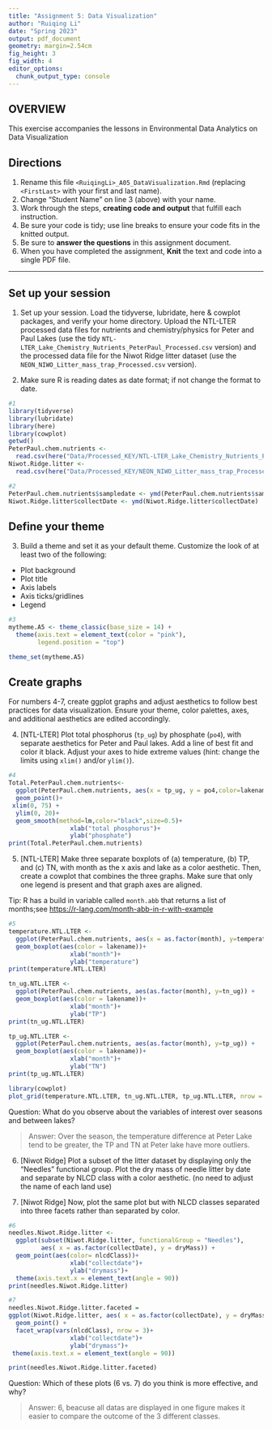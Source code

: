 ```yaml
---
title: "Assignment 5: Data Visualization"
author: "Ruiqing Li"
date: "Spring 2023"
output: pdf_document
geometry: margin=2.54cm
fig_height: 3
fig_width: 4
editor_options: 
  chunk_output_type: console
---
```


## OVERVIEW

This exercise accompanies the lessons in Environmental Data Analytics on Data Visualization 

## Directions
1.  Rename this file `<RuiqingLi>_A05_DataVisualization.Rmd` (replacing `<FirstLast>` with your first and last name).
2. Change "Student Name" on line 3 (above) with your name.
3. Work through the steps, **creating code and output** that fulfill each instruction.
4. Be sure your code is tidy; use line breaks to ensure your code fits in the knitted output.
5. Be sure to **answer the questions** in this assignment document.
6. When you have completed the assignment, **Knit** the text and code into a single PDF file.

---

## Set up your session 

1. Set up your session. Load the tidyverse, lubridate, here & cowplot packages, and verify your home directory. Upload the NTL-LTER processed data files for nutrients and chemistry/physics for Peter and Paul Lakes (use the tidy `NTL-LTER_Lake_Chemistry_Nutrients_PeterPaul_Processed.csv` version) and the processed data file for the Niwot Ridge litter dataset (use the `NEON_NIWO_Litter_mass_trap_Processed.csv` version). 

2. Make sure R is reading dates as date format; if not change the format to date.

```r
#1 
library(tidyverse)
library(lubridate)
library(here)
library(cowplot)
getwd()
PeterPaul.chem.nutrients <- 
  read.csv(here("Data/Processed_KEY/NTL-LTER_Lake_Chemistry_Nutrients_PeterPaul_Processed.csv"), stringsAsFactors = TRUE)
Niwot.Ridge.litter <-
  read.csv(here("Data/Processed_KEY/NEON_NIWO_Litter_mass_trap_Processed.csv"), stringsAsFactors = TRUE)

#2 
PeterPaul.chem.nutrients$sampledate <- ymd(PeterPaul.chem.nutrients$sampledate)
Niwot.Ridge.litter$collectDate <- ymd(Niwot.Ridge.litter$collectDate)
```
## Define your theme
3. Build a theme and set it as your default theme. Customize the look of at least two of the following: 
 * Plot background
 * Plot title
 * Axis labels
 * Axis ticks/gridlines
 * Legend

```r
#3
mytheme.A5 <- theme_classic(base_size = 14) +
  theme(axis.text = element_text(color = "pink"), 
        legend.position = "top")

theme_set(mytheme.A5)
```

## Create graphs
For numbers 4-7, create ggplot graphs and adjust aesthetics to follow best practices for data visualization. Ensure your theme, color palettes, axes, and additional aesthetics are edited accordingly.

4. [NTL-LTER] Plot total phosphorus (`tp_ug`) by phosphate (`po4`), with separate aesthetics for Peter and Paul lakes. Add a line of best fit and color it black. Adjust your axes to hide extreme values (hint: change the limits using `xlim()` and/or `ylim()`).

```r
#4 
Total.PeterPaul.chem.nutrients<- 
  ggplot(PeterPaul.chem.nutrients, aes(x = tp_ug, y = po4,color=lakename)) +
  geom_point()+
 xlim(0, 75) +
  ylim(0, 20)+
  geom_smooth(method=lm,color="black",size=0.5)+
                 xlab("total phosphorus")+
                 ylab("phosphate")
print(Total.PeterPaul.chem.nutrients)

```

5. [NTL-LTER] Make three separate boxplots of (a) temperature, (b) TP, and (c) TN, with month as the x axis and lake as a color aesthetic. Then, create a cowplot that combines the three graphs. Make sure that only one legend is present and that graph axes are aligned. 

Tip: R has a build in variable called `month.abb` that returns a list of months;see <https://r-lang.com/month-abb-in-r-with-example>

```r
#5 
temperature.NTL.LTER <-
  ggplot(PeterPaul.chem.nutrients, aes(x = as.factor(month), y=temperature_C)) +
  geom_boxplot(aes(color = lakename))+
                 xlab("month")+
                 ylab("temperature")
print(temperature.NTL.LTER)

tn_ug.NTL.LTER <-
  ggplot(PeterPaul.chem.nutrients, aes(as.factor(month), y=tn_ug)) +
  geom_boxplot(aes(color = lakename))+
                 xlab("month")+
                 ylab("TP")
print(tn_ug.NTL.LTER)

tp_ug.NTL.LTER <-
  ggplot(PeterPaul.chem.nutrients, aes(as.factor(month), y=tp_ug)) +
  geom_boxplot(aes(color = lakename))+
                 xlab("month")+
                 ylab("TN")
print(tp_ug.NTL.LTER)

library(cowplot)
plot_grid(temperature.NTL.LTER, tn_ug.NTL.LTER, tp_ug.NTL.LTER, nrow = 2, align = 'h', rel_heights = c(1.25, 1))
```

Question: What do you observe about the variables of interest over seasons and between lakes? 

> Answer: Over the season, the temperature difference at Peter Lake tend to be greater, the TP and TN at Peter lake have more outliers. 

6. [Niwot Ridge] Plot a subset of the litter dataset by displaying only the "Needles" functional group. Plot the dry mass of needle litter by date and separate by NLCD class with a color aesthetic. (no need to adjust the name of each land use)

7. [Niwot Ridge] Now, plot the same plot but with NLCD classes separated into three facets rather than separated by color. 

```r
#6
needles.Niwot.Ridge.litter <- 
  ggplot(subset(Niwot.Ridge.litter, functionalGroup = "Needles"), 
         aes( x = as.factor(collectDate), y = dryMass)) + 
  geom_point(aes(color= nlcdClass))+
                 xlab("collectdate")+
                 ylab("drymass")+
  theme(axis.text.x = element_text(angle = 90))
print(needles.Niwot.Ridge.litter)
```

```r
#7
needles.Niwot.Ridge.litter.faceted =
ggplot(Niwot.Ridge.litter, aes( x = as.factor(collectDate), y = dryMass)) +
  geom_point() +
  facet_wrap(vars(nlcdClass), nrow = 3)+
                 xlab("collectdate")+
                 ylab("drymass")+
 theme(axis.text.x = element_text(angle = 90))

print(needles.Niwot.Ridge.litter.faceted)

```
Question: Which of these plots (6 vs. 7) do you think is more effective, and why? 

> Answer: 6, beacuse all datas are displayed in one figure makes it easier to compare the outcome of the 3 different classes.